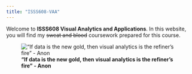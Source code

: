 ```yaml
---
title: "ISSS608-VAA"
---
```


Welcome to **ISSS608 Visual Analytics and Applications**. In this website, you will find my ~~sweat and blood~~ coursework prepared for this course.

![ **"If data is the new gold, then visual analytics is the refiner's fire" - Anon**](index_photo.jpg)
